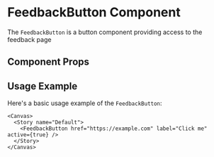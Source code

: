 

<Meta of={FeedbackButton} />

# FeedbackButton Component

The `FeedbackButton` is a button component providing access to the feedback page

## Component Props

<Canvas of={FeedbackButton} />

<Controls />

## Usage Example

Here's a basic usage example of the `FeedbackButton`:

```tsx
<Canvas>
  <Story name="Default">
    <FeedbackButton href="https://example.com" label="Click me" active={true} />
  </Story>
</Canvas>
```
